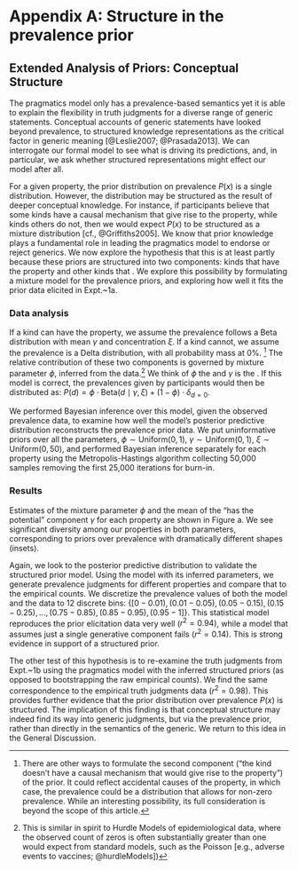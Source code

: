 # Appendix A: Structure in the prevalence prior



## Extended Analysis of Priors: Conceptual Structure 

The pragmatics model only has a prevalence-based semantics yet it is able to explain the flexibility in truth judgments for a diverse range of generic statements.
Conceptual accounts of generic statements have looked beyond prevalence, to structured knowledge representations as the critical factor in generic meaning [@Leslie2007; @Prasada2013]. 
We can interrogate our formal model to see what is driving its predictions, and, in particular, we ask whether structured representations might effect our model after all.

For a given property,  the prior distribution on prevalence $P(x)$ is a single distribution.
However, the distribution may be structured as the result of deeper conceptual knowledge. 
For instance, if participants believe that some kinds have a causal mechanism that \emph{could} give rise to the property, while kinds others do not, then we would expect $P(x)$ to be structured as a mixture distribution [cf., @Griffiths2005].
We know that prior knowledge plays a fundamental role in leading the pragmatics model to endorse or reject generics. 
We now explore the hypothesis that this is at least partly because these priors are structured into two components: kinds that \emph{can} have the property and other kinds that \emph{cannot}.
We explore this possibility by formulating a mixture model for the prevalence priors, and exploring how well it fits the prior data elicited in Expt.~1a.

### Data analysis

If a kind can have the property, we assume the prevalence follows a Beta distribution with mean $\gamma$ and concentration $\xi$. 
If a kind cannot, we assume the prevalence is a Delta distribution, with all probability mass at 0\%. ^[There are other ways to formulate the second component ("the kind doesn't have a causal mechanism that would give rise to  the property") of the prior. 
It could reflect accidental causes of the property, in which case, the prevalence could be a distribution that allows for non-zero prevalence. 
While an interesting possibility, its full consideration is beyond the scope of this article.
]
The relative contribution of these two components is governed by mixture parameter $\phi$, inferred from the data.^[This is similar in spirit to Hurdle Models of epidemiological data, where the observed count of zeros is often substantially greater than one would expect from standard models, such as the Poisson [e.g., adverse events to vaccines; @hurdleModels])]
We think of $\phi$ the \emph{potential of a property to be present in a kind} and $\gamma$ is the \emph{mean prevalence of the property among the kinds with the potential to have it}.\footnote{
We note that $\phi$ is not what other authors have described as \emph{cue validity} [@Beach1964; Khemlani2012], or $P(K \mid F)$. 
 $\phi$ is a mixture component in the prior distribution over prevalence: $P(F\mid K$). 
Cue validity and prevalence are related via Bayes Rule': $P(K \mid F) \propto P(F \mid K) \cdot P(K)$. 
}
If this model is correct, the prevalences given by participants would then be distributed as: $P(d) = \phi \cdot \text{Beta}(d \mid \gamma,\xi)+ (1 - \phi) \cdot \delta_{d=0}$. 

We performed Bayesian inference over this model, given the observed prevalence data, to examine how well the model's posterior predictive distribution reconstructs the prevalence prior data.
We put uninformative priors over all the parameters, $\phi \sim \text{Uniform}(0,1)$, 
$\gamma \sim \text{Uniform}(0,1)$, $\xi \sim \text{Uniform}(0, 50)$, 
and performed Bayesian inference separately for each property using the Metropolis-Hastings algorithm 
collecting 50,000 samples removing the first 25,000 iterations for burn-in.

### Results

Estimates of the mixture parameter $\phi$ and the mean of the "has the potential" component $\gamma$ for each property are shown in Figure \ref{fig:commongenerics}a.
We see significant diversity among our properties in both parameters, corresponding to priors over prevalence with dramatically different shapes (insets). 

Again, we look to the posterior predictive distribution to validate the structured prior model.
Using the model with its inferred parameters, we generate prevalence judgments for different properties and compare that to the empirical counts. 
We discretize the prevalence values of both the model and the data to 12 discrete bins: $\{[0-0.01), (0.01-0.05), (0.05-0.15), (0.15-0.25),  ..., (0.75-0.85), (0.85-0.95), (0.95-1]\}$.
This statistical model reproduces the prior elicitation data very well ($r^2 = 0.94$), while a model that assumes just a single generative component fails ($r^2 = 0.14$). This is strong evidence in support of a structured prior. 

The other test of this hypothesis is to re-examine the truth judgments from Expt.~1b using the pragmatics model with the inferred structured priors (as opposed to bootstrapping the raw empirical counts). 
We find the same correspondence to the empirical truth judgments data ($r^2 = 0.98$).
This provides further evidence that the prior distribution over prevalence $P(x)$ is structured.
The implication of this finding is that conceptual structure may indeed find its way into generic judgments, but via the prevalence prior, rather than directly in the semantics of the generic. We return to this idea in the General Discussion.

\begin{figure}
\centering
    \includegraphics[width=0.6\columnwidth]{figs/postPred-priorModel.pdf}
    \caption{Posterior predictive distribution of the structured, statistical model thought to give rise to the human data in the prior elicitation task. The close alignment between model and data suggests the assumption of a structured prior is warranted.}
  \label{fig:pp-priorModel}
\end{figure}
